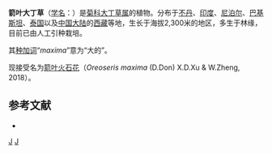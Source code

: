 {{Speciesbox
| genus = Gerbera
| species = maxima
| authority = (D. Don) Beauverd, 1910
}}

'''箭叶大丁草'''（[[学名|学名]]：{{lang|la|''Gerbera maxima''}}）是[[菊科|菊科]][[大丁草属|大丁草属]]的植物。分布于[[不丹|不丹]]、[[印度|印度]]、[[尼泊尔|尼泊尔]]、[[巴基斯坦|巴基斯坦]]、[[泰国|泰国]]以及[[中国大陆|中国大陆]]的[[西藏|西藏]]等地，生长于海拔2,300米的地区，多生于林缘，目前已由人工引种栽培。

其[[种加词|种加词]]“''maxima''”意为“大的”。

现接受名为[[箭叶火石花|箭叶火石花]]（''Oreoseris maxima'' (D.Don) X.D.Xu & W.Zheng, 2018）。

== 参考文献 ==
<div class="references-small">
* {{cite web| url =http://www.bioinfo.cn/db05/KmzwSpecies.php?action=view&id=4031| title =箭叶大丁草| work =《中国高等植物数据库全库》| publisher =中国科学院微生物研究所| author =昆明植物研究所| accessdate =2009-02-25| deadurl =yes| archiveurl =https://web.archive.org/web/20160305045507/http://www.bioinfo.cn/db05/KmzwSpecies.php?action=view&id=4031| archivedate =2016-03-05}}
</div>
{{Taxonbar|from=Q15230874}}

[[Category:大丁草属|J]]
[[Category:_1910年描述的植物|J]]


{{植物小作品}}